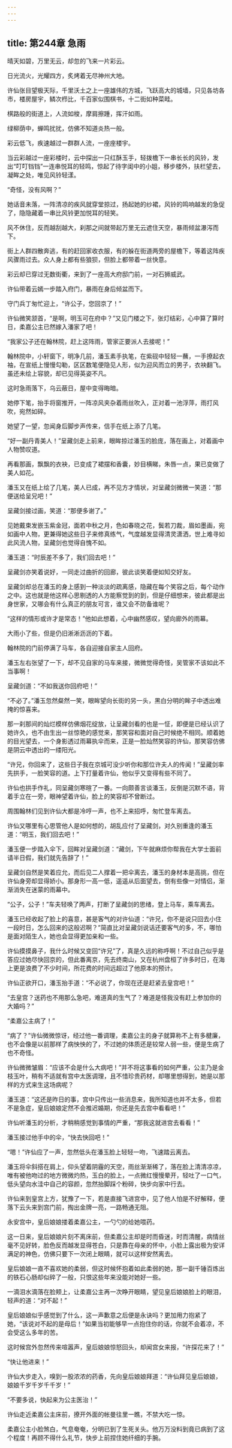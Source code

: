 ```yaml
---
---
---
```

title: 第244章 急雨
---





晴天如碧，万里无云，却忽的飞来一片彩云。

日光流火，光耀四方，炙烤着无尽神州大地。

许仙张目望极天际，千里沃土之上一座雄伟的方城，飞跃高大的城墙，只见各坊各市，楼房屋宇，鳞次栉比，千百家似围棋书，十二街如种菜畦。

棋路般的街道上，人流如梭，摩肩擦踵，挥汗如雨。

绿柳荫中，蝉鸣扰扰，仿佛不知道炎热一般。

彩云低飞，疾速越过一群群人流，一座座楼宇。

当云彩越过一座彩楼时，云中探出一只红酥玉手，轻拨檐下一串长长的风铃，发出“叮叮铛铛”一连串悦耳的轻鸣，惊起了待字闺中的小姐，移步楼外，扶栏望去，凝眸之处，唯见风铃轻漾。

“奇怪，没有风啊？”

她话音未落，一阵清凉的疾风就穿堂掠过，扬起她的纱裙，风铃的鸣响越发的急促了，隐隐藏着一串比风铃更加悦耳的轻笑。

风不休住，反而越刮越大，刹那之间就带起万里无云遮住天空，暴雨倾盆瀑泻而下。

街上人群四散奔逃，有的赶回家收衣服，有的躲在街道两旁的屋檐下，等着这阵疾风骤雨过去。众人身上都有些狼狈，但脸上都带着一丝快意。

彩云却已穿过无数街衢，来到了一座高大府邸门前，一对石狮威武。

许仙带着云嫣一步踏入府门，暴雨在身后倾盆而下。

守门兵丁匆忙迎上，“许公子，您回京了！”

许仙微笑颔首，“是啊，明玉可在府中？”又见门楼之下，张灯结彩，心中算了算时日，柔嘉公主已然嫁入潘家了吧！

“我家公子还在翰林院，赶上这阵雨，管家正要派人去接呢！”

翰林院中，小轩窗下，明净几前，潘玉素手执笔，在紫砚中轻轻一蘸，一手撩起衣袖，在宣纸上慢慢勾勒，区区数笔便隐见人形，似为迎风而立的男子，衣袂翻飞。虽还未绘上容貌，却已见得英姿不凡。

这时急雨落下，乌云蔽日，屋中变得晦暗。

她停下笔，抬手将窗推开，一阵凉风夹杂着雨丝吹入，正对着一池浮萍，雨打风吹，宛然如碎。

她望了一望，忽闻身后脚步声传来，信手在纸上添了几笔。

“好一副丹青美人！”呈藏剑走上前来，眼眸掠过潘玉的脸庞，落在画上，对着画中人物赞叹道。

再看那画，飘飘的衣袂，已变成了裙摆和香囊，妙目横睇，朱唇一点，果已变做了美人如花。

潘玉又在纸上绘了几笔，美人已成，再不见方才情状，对呈藏剑微微一笑道：“那便送给呈兄吧！”

呈藏剑接过画，笑道：“那便多谢了。”

见她戴束发嵌玉紫金冠，面若中秋之月，色如春晓之花，鬓若刀裁，眉如墨画，宛如画中人物，更兼得她这些日子来修真练气，气度越发显得清灵潇洒，世上难寻如此风流人物，呈藏剑也觉得自愧不如。

潘玉道：“时辰差不多了，我们回去吧！”

呈藏剑亦笑着说好，一同走过曲折的回廊，彼此谈笑着便如知交好友。

呈藏剑却总在潘玉的身上感到一种淡淡的疏离感，隐藏在每个笑容之后，每个动作之中。这也就是他这样心思剔透的人方能察觉到的到，但是仔细想来，彼此都是出身世家，又哪会有什么真正的朋友可言，谁又会不防备谁呢？

“这样的情形或许才是常态！”他如此想着，心中幽然感叹，望向廊外的雨幕。

大雨小了些，但是仍旧淅淅沥沥的下着。

翰林院的门前停满了马车，各自迎接自家主人回府。

潘玉左右张望了一下，却不见自家的马车来接，微微觉得奇怪，吴管家不该如此不当事啊！

呈藏剑道：“不如我送你回府吧！”

“不必了。”潘玉忽然粲然一笑，眼眸望向长街的另一头，黑白分明的眸子中透出难掩的惊喜来。

那一刹那间的灿烂模样仿佛烟花绽放，让呈藏剑看的也是一怔，即便是已经认识了她许久，也不由生出一丝惊艳的感觉来，那笑容和面对自己时候绝不相同。顺着她的目光望去，一个身影透过雨幕执伞而来，正是一脸灿然笑容的许仙，那笑容仿佛是阴云中透出的一缕阳光。

“许兄，你回来了，这些日子我在京城可没少听你和那位许夫人的传闻！”呈藏剑率先拱手，一脸笑容的道。上下打量着许仙，他似乎又变得有些不同了。

许仙也拱手作礼，同呈藏剑寒暄了一番。一向颇善言谈潘玉，反倒是沉默不语，背着手立在一旁，眼神望着许仙，脸上的笑容却不曾断过。

周围翰林们见到许仙大都是冷哼一声，也不上来招呼，匆忙登车离去。

许仙又哪里有心思管他人是如何想的，胡乱应付了呈藏剑，对久别重逢的潘玉道：“明玉，我们回去吧！”

潘玉便一步踏入伞下，回眸对呈藏剑道：“藏剑，下午就麻烦你帮我在大学士面前请半日假，我们就先告辞了！”

呈藏剑自然是笑着应允，而后见二人撑着一把伞离去，潘玉的身材本是高挑，但在许仙身旁却显得娇小。那身形一高一低，遥遥从后面望去，倒有些像一对情侣，渐渐消失在迷蒙的雨幕中。

“公子，公子！”车夫轻唤了两声，打断了呈藏剑的思绪，登上马车，乘车离去。

潘玉已经收起了脸上的喜意，甚是客气的对许仙道：“许兄，你不是说只回去小住一段时日，怎么回来的这般迟啊？”简直比对呈藏剑说话还要客气的多，不，哪怕是面对陌生人，她也会显得更加亲和一些。

许仙摸摸鼻子，我什么时候又变回“许兄”了，真是久远的称呼啊！不过自己似乎是答应过她尽快回京的，但此番离京，先去终南山，又在杭州盘桓了许多时日，在海上更是浪费了不少时间，所花费的时间远超过了他原本的预计。

许仙正欲开口，潘玉抬手道：“不必说了，你现在还是赶紧去皇宫吧！”

“去皇宫？送药也不用那么急吧，难道真的生气了？难道是怪我没有赶上参加你的大婚吗？”

“柔嘉公主病了！”

“病了？”许仙微微惊讶，经过他一番调理，柔嘉公主的身子就算称不上有多楗廉，也不会像是以前那样了病怏怏的了，不过她的体质还是较常人弱一些，便是生病了也不奇怪。

许仙微微皱眉：“应该不会是什么大病吧！”并不将这事看的如何严重，公主乃是金枝玉叶，稍有不适就有宫中太医调理，且不惜珍贵药材，却哪里想得到，她是以那样的方式来生这场病呢？

潘玉道：“这还是昨日的事，宫中只传出一些消息来，我所知道也并不太多，但若不是急症，皇后娘娘定然不会推迟婚期，你还是先去宫中看看吧！”

许仙听潘玉的分析，才稍稍感觉到事情的严重，“那我这就进宫去看看！”

潘玉接过他手中的伞，“快去快回吧！”

“嗯！”许仙应了一声，忽然低头在潘玉脸上轻轻一吻，飞速踏云离去。

潘玉将伞斜搭在肩上，仰头望着阴霾的天空，雨丝渐渐稀了，落在脸上清清凉凉，唯有被他吻过的地方微微灼热，玉白的脸上，一点微红慢慢晕开，轻吐了一口气，低头望向水洼中自己的容颜，忽然抬脚踩个粉碎，快步向家中行去。

许仙来到皇宫上方，犹豫了一下，若是直接飞进宫中，见了他人怕是不好解释，便落下云头来到宫门前，掏出金牌一亮，一路畅通无阻。

永安宫中，皇后娘娘搂着柔嘉公主，一勺勺的给她喂药。

这一日来，皇后娘娘片刻不离床前，但柔嘉公主却是时而昏迷，时而清醒，病情丝毫不见好转，脸色反而越发显得苍白，只是靠在母亲的怀中，小脸上露出极为安详满足的神色，仿佛只要下一次闭上眼睛，就可以这样安然离去。

皇后娘娘一直不喜欢她的柔弱，但这时候怀抱着如此柔弱的她，那一副千锤百炼出的铁石心肠却似碎了一般，只恨这些年来没能对她好一些。

一滴泪水滴落在脸颊上，让柔嘉公主再一次睁开眼睛，望见皇后娘娘脸上的眼泪，轻声的道：“对不起！”

皇后娘娘似乎感觉到了什么，这一声歉意之后便是永诀吗？更加用力抱紧了她，“该说对不起的是母后！”如果当初能够早一点抱住你的话，你就不会着凉，不会受这么多年的苦。

这时候宫外忽然传来喧嚣声，皇后娘娘惊怒回头，却闻宫女来报，“许探花来了！”

“快让他进来！”

许仙大步走入，嗅到一股浓浓的药香，先向皇后娘娘拜道：“许仙拜见皇后娘娘，娘娘千岁千岁千千岁！”

“不要多说，快起来为公主医治！”

许仙走近柔嘉公主床前，撩开外面的帐曼往里一瞧，不禁大吃一惊。

柔嘉公主小脸煞白，气息奄奄，分明已到了生死关头。他万万没料到竟已病到了这个程度！再顾不得什么礼节，快步上前捏住她纤细的手腕。